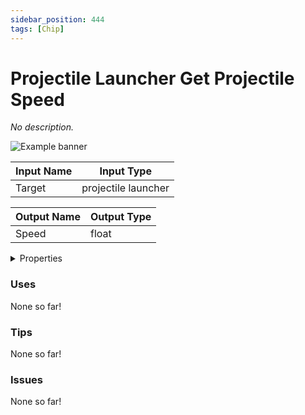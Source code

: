 ```yaml
---
sidebar_position: 444
tags: [Chip]
---
```


# Projectile Launcher Get Projectile Speed

*No description.*



![Example banner](./assets/1803843e-4e3b-4422-ada9-5f8959337ee5.svg)

| Input Name | Input Type |
|-----------|-----------|
| Target | projectile launcher |

| Output Name | Output Type |
|-----------|-----------|
| Speed | float |


<details>
  <summary>Properties</summary>
  <div>
    <div>
    <table>
      <thead>
        <tr>
          <th>Is beta required?</th>
          <th>❌</th>
        </tr>
        <tr>
          <th>Is this chip a trolling risk?</th>
          <th>❌</th>
        </tr>
        <tr>
          <th>Chip UUID</th>
          <th>1803843e-4e3b-4422-ada9-5f8959337ee5</th>
        </tr>
      </thead>
    </table>
    </div>
  </div>
</details>

### Uses

None so far!

### Tips

None so far!

### Issues

None so far!